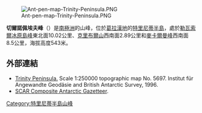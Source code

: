 [[Image:Ant-pen-map-Trinity-Peninsula.PNG|thumb]]

'''切爾諾佩埃夫峰'''（{{lang-en|Chernopeev Peak}}）是[[南極洲|南極洲]]的山峰，位於[[葛拉漢地|葛拉漢地]]的[[特里尼蒂半島|特里尼蒂半島]]，處於[[勒瓦索爾冰原島峰|勒瓦索爾冰原島峰]]東北面10.02公里、[[克里布爾山|克里布爾山]]西南面2.89公里和[[麥卡爾曼峰|麥卡爾曼峰]]西南面8.5公里，海拔高度543米。

 {{coord|63|39|29|S|57|55|29|W|display=title}}

==外部連結==
* [https://web.archive.org/web/20131002100340/http://www.bkg.bund.de/nn_193194/DE/Bundesamt/Downloads/Kostenlose-Karten/Antarktis-Karten/Satellitenbildkarten/Scale250/Daten/Trinity-Peninsula%2CtemplateId%3Draw%2Cproperty%3DpublicationFile.pdf/Trinity-Peninsula.pdf Trinity Peninsula.] Scale 1:250000 topographic map No. 5697. Institut für Angewandte Geodäsie and British Antarctic Survey, 1996.
* [http://data.aad.gov.au/aadc/gaz/scar/ SCAR Composite Antarctic Gazetteer]{{WebCite|url=https://www.webcitation.org/5ug2CfC7m?url=http://data.aad.gov.au/aadc/gaz/scar/ |date=20101202140255 |dateformat=iso }}.

{{DEFAULTSORT:Chernopeev Peak}}
[[Category:特里尼蒂半島山峰|Category:特里尼蒂半島山峰]]


{{TrinityPeninsula-geo-stub}}